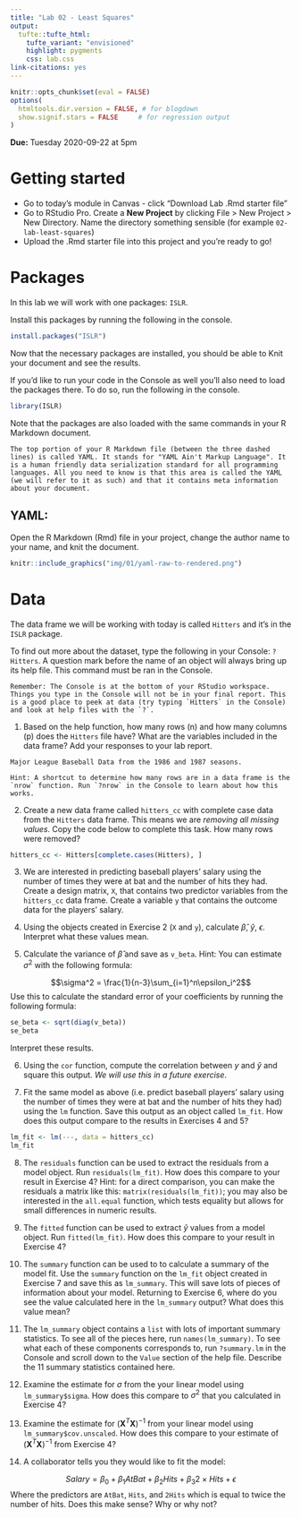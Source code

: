 ```yaml
---
title: "Lab 02 - Least Squares"
output: 
  tufte::tufte_html:
    tufte_variant: "envisioned"
    highlight: pygments
    css: lab.css
link-citations: yes
---
```


```r
knitr::opts_chunk$set(eval = FALSE)
options(
  htmltools.dir.version = FALSE, # for blogdown
  show.signif.stars = FALSE     # for regression output
)
```

**Due:** Tuesday 2020-09-22 at 5pm

# Getting started

- Go to today's module in Canvas - click "Download Lab .Rmd starter file"
- Go to RStudio Pro. Create a **New Project** by clicking File > New Project > New Directory. Name the directory something sensible (for example `02-lab-least-squares`)
- Upload the .Rmd starter file into this project and you're ready to go!


# Packages

In this lab we will work with one packages: `ISLR`.

Install this packages by running the following in the console.

```r
install.packages("ISLR")
```

Now that the necessary packages are installed, you should be able to Knit your document and see the results.

If you'd like to run your code in the Console as well you'll also need to load the packages there. To do so, run the following in the console. 

```r
library(ISLR) 
```

Note that the packages are also loaded with the same commands in your R Markdown document.


```marginfigure
The top portion of your R Markdown file (between the three dashed lines) is called YAML. It stands for "YAML Ain't Markup Language". It is a human friendly data serialization standard for all programming languages. All you need to know is that this area is called the YAML (we will refer to it as such) and that it contains meta information about your document.
```

## YAML: 

Open the R Markdown (Rmd) file in your project, change the author name to your name, and knit the document.

```r
knitr::include_graphics("img/01/yaml-raw-to-rendered.png")
```

# Data

The data frame we will be working with today is called `Hitters` and it's in the `ISLR` package. 

To find out more about the dataset, type the following in your Console: `?Hitters`. A question mark before the name of an object will always bring up its help file. This command must be ran in the Console.

```marginfigure
Remember: The Console is at the bottom of your RStudio workspace. Things you type in the Console will not be in your final report. This is a good place to peek at data (try typing `Hitters` in the Console) and look at help files with the `?`. 
```

1. Based on the help function, how many rows (n) and how many columns (p) does the `Hitters` file have? What are the variables included in the data frame? Add your responses to your lab report. 

```marginfigure
Major League Baseball Data from the 1986 and 1987 seasons.
```


```marginfigure
Hint: A shortcut to determine how many rows are in a data frame is the `nrow` function. Run `?nrow` in the Console to learn about how this works.
```

2. Create a new data frame called `hitters_cc` with complete case data from the `Hitters` data frame. This means we are _removing all missing values_. Copy the code below to complete this task. How many rows were removed?

```r
hitters_cc <- Hitters[complete.cases(Hitters), ]
```


3. We are interested in predicting baseball players' salary using the number of times they were at bat and the number of hits they had. Create a design matrix, `X`, that contains two predictor variables from the `hitters_cc` data frame. Create a variable `y` that contains the outcome data for the players' salary. 

4. Using the objects created in Exercise 2 (`X` and `y`), calculate $\hat\beta$, $\hat{y}$, $\epsilon$. Interpret what these values mean.

5. Calculate the variance of $\hat\beta$ and save as `v_beta`. Hint: You can estimate $\sigma^2$ with the following formula:

$$\sigma^2 = \frac{1}{n-3}\sum_{i=1}^n\epsilon_i^2$$
Use this to calculate the standard error of your coefficients by running the following formula:

```r
se_beta <- sqrt(diag(v_beta))
se_beta
```

Interpret these results.

6. Using the `cor` function, compute the correlation between $y$ and $\hat{y}$ and square this output. _We will use this in a future exercise_.

7. Fit the same model as above (i.e. predict baseball players' salary using the number of times they were at bat and the number of hits they had) using the `lm` function. Save this output as an object called `lm_fit`. How does this output compare to the results in Exercises 4 and 5?

```r
lm_fit <- lm(---, data = hitters_cc)
lm_fit
```

8. The `residuals` function can be used to extract the residuals from a model object. Run `residuals(lm_fit)`. How does this compare to your result in Exercise 4? Hint: for a direct comparison, you can make the residuals a matrix like this: `matrix(residuals(lm_fit))`; you may also be interested in the `all.equal` function, which tests equality but allows for small differences in numeric results.

9. The `fitted` function can be used to extract $\hat{y}$ values from a model object. Run `fitted(lm_fit)`. How does this compare to your result in Exercise 4?

10. The `summary` function can be used to to calculate a summary of the model fit. Use the `summary` function on the `lm_fit` object created in Exercise 7 and save this as `lm_summary`. This will save lots of pieces of information about your model. Returning to Exercise 6, where do you see the value calculated here in the `lm_summary` output? What does this value mean?

11. The `lm_summary` object contains a `list` with lots of important summary statistics. To see all of the pieces here, run `names(lm_summary)`. To see what each of these components corresponds to, run `?summary.lm` in the Console and scroll down to the `Value` section of the help file. Describe the 11 summary statistics contained here.

12. Examine the estimate for $\sigma$ from the your linear model using `lm_summary$sigma`. How does this compare to $\sigma^2$ that you calculated in Exercise 4?

13. Examine the estimate for $(\mathbf{X}^T\mathbf{X})^{-1}$ from your linear model using `lm_summary$cov.unscaled`. How does this compare to your estimate of $(\mathbf{X}^T\mathbf{X})^{-1}$ from Exercise 4?

14. A collaborator tells you they would like to fit the model:

$$Salary = \beta_0 + \beta_1 AtBat + \beta_2 Hits + \beta_3 2\times Hits + \epsilon$$
Where the predictors are `AtBat`, `Hits`, and `2Hits` which is equal to twice the number of hits. Does this make sense? Why or why not?


